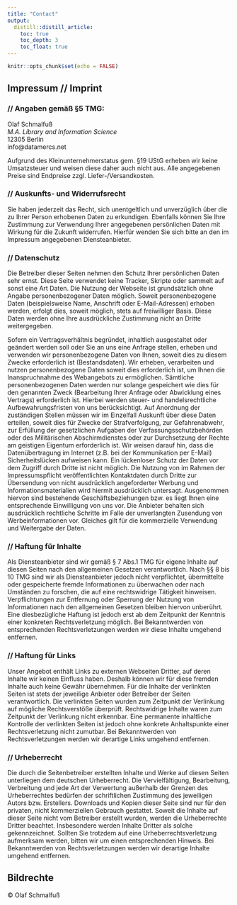 ```yaml
---
title: "Contact"
output:
  distill::distill_article:
    toc: true
    toc_depth: 3
    toc_float: true
---
```


```r
knitr::opts_chunk$set(echo = FALSE)
```

## Impressum // Imprint

### // Angaben gemäß §5 TMG:
Olaf Schmalfuß  
*M.A. Library and Information Science*  
12305 Berlin  
info@datamercs.net  
  
Aufgrund des Kleinunternehmerstatus gem. §19 UStG erheben wir keine Umsatzsteuer und weisen diese daher auch nicht aus.
Alle angegebenen Preise sind Endpreise zzgl. Liefer-/Versandkosten.  
  
### // Auskunfts- und Widerrufsrecht
Sie haben jederzeit das Recht, sich unentgeltlich und unverzüglich über die zu Ihrer Person erhobenen Daten zu erkundigen. Ebenfalls können Sie Ihre Zustimmung zur Verwendung Ihrer angegebenen persönlichen Daten mit Wirkung für die Zukunft widerrufen. Hierfür wenden Sie sich bitte an den im Impressum angegebenen Diensteanbieter.  
  
### // Datenschutz
Die Betreiber dieser Seiten nehmen den Schutz Ihrer persönlichen Daten sehr ernst. Diese Seite verwendet keine Tracker, Skripte oder sammelt auf sonst eine Art Daten. Die Nutzung der Webseite ist grundsätzlich ohne Angabe personenbezogener Daten möglich. Soweit personenbezogene Daten (beispielsweise Name, Anschrift oder E-Mail-Adressen) erhoben werden, erfolgt dies, soweit möglich, stets auf freiwilliger Basis. Diese Daten werden ohne Ihre ausdrückliche Zustimmung nicht an Dritte weitergegeben.  
  
Sofern ein Vertragsverhältnis begründet, inhaltlich ausgestaltet oder geändert werden soll oder Sie an uns eine Anfrage stellen, erheben und verwenden wir personenbezogene Daten von Ihnen, soweit dies zu diesem Zwecke erforderlich ist (Bestandsdaten). Wir erheben, verarbeiten und nutzen personenbezogene Daten soweit dies erforderlich ist, um Ihnen die Inanspruchnahme des Webangebots zu ermöglichen. Sämtliche personenbezogenen Daten werden nur solange gespeichert wie dies für den genannten Zweck (Bearbeitung Ihrer Anfrage oder Abwicklung eines Vertrags) erforderlich ist. Hierbei werden steuer- und handelsrechtliche Aufbewahrungsfristen von uns berücksichtigt. Auf Anordnung der zuständigen Stellen müssen wir im Einzelfall Auskunft über diese Daten erteilen, soweit dies für Zwecke der Strafverfolgung, zur Gefahrenabwehr, zur Erfüllung der gesetzlichen Aufgaben der Verfassungsschutzbehörden oder des Militärischen Abschirmdienstes oder zur Durchsetzung der Rechte am geistigen Eigentum erforderlich ist. Wir weisen darauf hin, dass die Datenübertragung im Internet (z.B. bei der Kommunikation per E-Mail) Sicherheitslücken aufweisen kann. Ein lückenloser Schutz der Daten vor dem Zugriff durch Dritte ist nicht möglich. Die Nutzung von im Rahmen der Impressumspflicht veröffentlichten Kontaktdaten durch Dritte zur Übersendung von nicht ausdrücklich angeforderter Werbung und Informationsmaterialien wird hiermit ausdrücklich untersagt. Ausgenommen hiervon sind bestehende Geschäftsbeziehungen bzw. es liegt Ihnen eine entsprechende Einwilligung von uns vor. Die Anbieter behalten sich ausdrücklich rechtliche Schritte im Falle der unverlangten Zusendung von Werbeinformationen vor. Gleiches gilt für die kommerzielle Verwendung und Weitergabe der Daten.  
  
### // Haftung für Inhalte
Als Diensteanbieter sind wir gemäß § 7 Abs.1 TMG für eigene Inhalte auf diesen Seiten nach den allgemeinen Gesetzen verantwortlich. Nach §§ 8 bis 10 TMG sind wir als Diensteanbieter jedoch nicht verpflichtet, übermittelte oder gespeicherte fremde Informationen zu überwachen oder nach Umständen zu forschen, die auf eine rechtswidrige Tätigkeit hinweisen. Verpflichtungen zur Entfernung oder Sperrung der Nutzung von Informationen nach den allgemeinen Gesetzen bleiben hiervon unberührt. Eine diesbezügliche Haftung ist jedoch erst ab dem Zeitpunkt der Kenntnis einer konkreten Rechtsverletzung möglich. Bei Bekanntwerden von entsprechenden Rechtsverletzungen werden wir diese Inhalte umgehend entfernen.  
  
### // Haftung für Links
Unser Angebot enthält Links zu externen Webseiten Dritter, auf deren Inhalte wir keinen Einfluss haben. Deshalb können wir für diese fremden Inhalte auch keine Gewähr übernehmen. Für die Inhalte der verlinkten Seiten ist stets der jeweilige Anbieter oder Betreiber der Seiten verantwortlich. Die verlinkten Seiten wurden zum Zeitpunkt der Verlinkung auf mögliche Rechtsverstöße überprüft. Rechtswidrige Inhalte waren zum Zeitpunkt der Verlinkung nicht erkennbar. Eine permanente inhaltliche Kontrolle der verlinkten Seiten ist jedoch ohne konkrete Anhaltspunkte einer Rechtsverletzung nicht zumutbar. Bei Bekanntwerden von Rechtsverletzungen werden wir derartige Links umgehend entfernen.  

### // Urheberrecht
Die durch die Seitenbetreiber erstellten Inhalte und Werke auf diesen Seiten unterliegen dem deutschen Urheberrecht. Die Vervielfältigung, Bearbeitung, Verbreitung und jede Art der Verwertung außerhalb der Grenzen des Urheberrechtes bedürfen der schriftlichen Zustimmung des jeweiligen Autors bzw. Erstellers. Downloads und Kopien dieser Seite sind nur für den privaten, nicht kommerziellen Gebrauch gestattet. Soweit die Inhalte auf dieser Seite nicht vom Betreiber erstellt wurden, werden die Urheberrechte Dritter beachtet. Insbesondere werden Inhalte Dritter als solche gekennzeichnet. Sollten Sie trotzdem auf eine Urheberrechtsverletzung aufmerksam werden, bitten wir um einen entsprechenden Hinweis. Bei Bekanntwerden von Rechtsverletzungen werden wir derartige Inhalte umgehend entfernen.  
  
## Bildrechte
© Olaf Schmalfuß  


